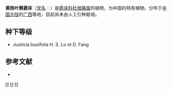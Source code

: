 {{Speciesbox
| genus = Calophanoides
| species = buxifolia
| authority = (H. S. Lo et D. Fang) C. Y. Wu et T. Y. Ding
}}

'''黄杨叶赛爵床'''（[[学名|学名]]：{{lang|la|''Calophanoides buxifolia''}}）是[[爵床科|爵床科]][[杜根藤属|杜根藤属]]的植物，为中国的特有植物。分布于[[中国大陆|中国大陆]]的[[广西|广西]]等地，目前尚未由人工引种栽培。

== 种下等级 ==
* Justicia buxifolia H. S. Lo et D. Fang

== 参考文献 ==
<div class="references-small">
* {{cite web| url =http://www.bioinfo.cn/db05/KmzwSpecies.php?action=view&id=23| title =黄杨叶赛爵床| work =《中国高等植物数据库全库》| publisher =中国科学院微生物研究所| author =昆明植物研究所| accessdate =2009-02-20| deadurl =yes| archiveurl =https://web.archive.org/web/20160305084233/http://www.bioinfo.cn/db05/KmzwSpecies.php?action=view&id=23| archivedate =2016-03-05}}
</div>

{{Taxonbar}}

[[Category:杜根藤属|H]]
[[Category:中国特有植物|H]]
[[Category:广西植物|H]]


{{植物小作品}}